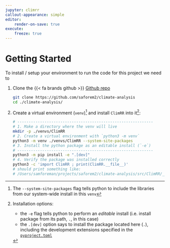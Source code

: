 ```yaml
---
jupyter: climrr
callout-appearance: simple
editor:
    render-on-save: true
execute:
    freeze: true
---
```


# Getting Started

To install / setup your environment to run the code for this project we need to

1. Clone the {{< fa brands github >}} [Github
   repo](https://github.com/saforem2/climate-analysis)
   ```bash
   git clone https://github.com/saforem2/climate-analysis
   cd ./climate-analysis/
   ```

2. Create a virtual environment (`venv`)[^1] and install `ClimRR` into it[^2]:
   ```bash
   # ------------------------------------------------------------
   # 1. Make a directory where the venv will live
   mkdir -p ./venvs/ClimRR
   # 2. Create a virtual environment with `python3 -m venv`
   python3 -m venv ./venvs/ClimRR --system-site-packages
   # 3. Install the python package as an editable install (`-e`)
   # ------------------------------------------------------------
   python3 -m pip install -e ".[dev]"
   # 4. Verify the package was installed correctly
   python3 -c 'import ClimRR ; print(ClimRR.__file__)'
   # should print something like:
   # /Users/samforeman/projects/saforem2/climate-analysis/src/ClimRR/__init__.py
   ```

[^1]: The `--system-site-packages` flag tells python to include the libraries
from our system-wide install in this `venv`

[^2]: 
      Installation options:

      - the `-e` flag tells python to perform an _editable_ install (i.e. install
      package from its path, `.`, in this case)
      - the `.[dev]` option says to install the package located here (`.`),
      including the development extensions specified in the
      [`pyproject.toml`](https://github.com/saforem2/climate-analysis/blob/main/pyproject.toml)
